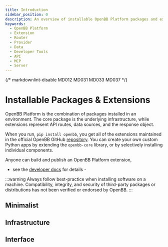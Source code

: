 ```yaml
---
title: Introduction
sidebar_position: 0
description: An overview of installable OpenBB Platform packages and extensions.
keywords:
  - OpenBB Platform
  - Extension
  - Router
  - Provider
  - Data
  - Developer Tools
  - API
  - MCP
  - Server
---
```


{/* markdownlint-disable MD012 MD031 MD033 MD037 */}


<HeadTitle title="Packages & Extensions | OpenBB Platform Docs" />

# Installable Packages & Extensions

OpenBB Platform is the combination of packages installed in an environment. The core package is the underlying infrastructure, while extensions represent API routes, data sources, and the response object.



When you run, `pip install openbb`, you get all of the extensions maintained in the official OpenBB GitHub [repository](https://www.github.com/OpenBB-finance/OpenBB). You can create your own custom Python apps by extending the `openbb-core` library, or by selectively installing individual components.

Anyone can build and publish an OpenBB Platform extension, 

- see the [developer docs](/platform/developer_guide) for details - 

:::warning
Always follow best-practice when installing software on a machine. Compatibility, integrity, and security of third-party packages or distributions has not been verified or endorsed by OpenBB. 
:::


## Minimalist

## Infrastructure

<ul className="grid grid-cols-1 gap-2 -ml-6">
  <NewReferenceCard
    title="OpenBB Core"
    description="An extendable, light-weight, Python package responsible for serialized ETL pipelines with Pydantic and FastAPI."
    url="extensions/openbb-core"
  />
  <NewReferenceCard
    title="OpenBB Charting"
    description="An extendable, integerated, Plotly charting library for building views with the option to display in a dedicated window."
    url="extensions/openbb-charting"
  />
</ul>


## Interface

<ul className="grid grid-cols-1 gap-2 -ml-6">
  <NewReferenceCard
    title="OpenBB Platform API"
    description="A Python library for automatically generating OpenBB Workspace Widget configurations and serving as a Workspace Backend. Create dashboarding experiences with frontend, or additional, code required."
    url="extensions/openbb-api"
  />
  <NewReferenceCard
    title="OpenBB MCP Server"
    description="A Python library for automatically converting OpenBB Platform environments, and FastAPI instances, into ready-to-use MCP servers. Highly configurable, and easily secured. Connect AI to your data, on your terms."
    url="odp/environments"
  />
  <NewReferenceCard
    title="OpenBB CLI"
    description="A Python library for exploring the OpenBB Platform environment as a scriptable, Command Line Interface (CLI)."
    url="/cli/"
  />
</ul>
